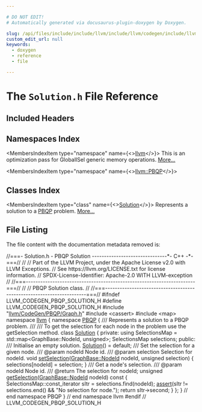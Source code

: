 ```yaml
---

# DO NOT EDIT!
# Automatically generated via docusaurus-plugin-doxygen by Doxygen.

slug: /api/files/include/include/llvm/include/llvm/codegen/include/llvm/codegen/pbqp/solution-h
custom_edit_url: null
keywords:
  - doxygen
  - reference
  - file

---
```





# The `Solution.h` File Reference

<DoxygenPage pluginConfig={pluginConfig}>



## Included Headers

<IncludesList>
<IncludesListItem
  filePath="llvm/CodeGen/PBQP/Graph.h"
  permalink="/docs/api/files/include/include/llvm/include/llvm/codegen/include/llvm/codegen/pbqp/graph-h"
  isLocal="true" />
<IncludesListItem
  filePath="cassert"
  permalink=""
  isLocal="false" />
<IncludesListItem
  filePath="map"
  permalink=""
  isLocal="false" />
</IncludesList>

## Namespaces Index

<MembersIndex>

<MembersIndexItem
  type="namespace"
  name={<><a href="/docs/api/namespaces/llvm">llvm</a></>}>
This is an optimization pass for GlobalISel generic memory operations. <a href="/docs/api/namespaces/llvm/#details">More...</a>
</MembersIndexItem>

<MembersIndexItem
  type="namespace"
  name={<><a href="/docs/api/namespaces/llvm/pbqp">llvm::PBQP</a></>}>
</MembersIndexItem>

</MembersIndex>

## Classes Index

<MembersIndex>

<MembersIndexItem
  type="class"
  name={<><a href="/docs/api/classes/llvm/pbqp/solution">Solution</a></>}>
Represents a solution to a <a href="/docs/api/namespaces/llvm/pbqp">PBQP</a> problem. <a href="/docs/api/classes/llvm/pbqp/solution/#details">More...</a>
</MembersIndexItem>

</MembersIndex>


## File Listing

The file content with the documentation metadata removed is:

<ProgramListing>

<Link id="l00001" /><CodeLine lineNumber="1"><span class="doxyHighlightComment">//===- Solution.h - PBQP Solution -------------------------------&#42;- C++ -&#42;-===//</span></CodeLine>
<Link id="l00002" /><CodeLine lineNumber="2"><span class="doxyHighlightComment">//</span></CodeLine>
<Link id="l00003" /><CodeLine lineNumber="3"><span class="doxyHighlightComment">// Part of the LLVM Project, under the Apache License v2.0 with LLVM Exceptions.</span></CodeLine>
<Link id="l00004" /><CodeLine lineNumber="4"><span class="doxyHighlightComment">// See https://llvm.org/LICENSE.txt for license information.</span></CodeLine>
<Link id="l00005" /><CodeLine lineNumber="5"><span class="doxyHighlightComment">// SPDX-License-Identifier: Apache-2.0 WITH LLVM-exception</span></CodeLine>
<Link id="l00006" /><CodeLine lineNumber="6"><span class="doxyHighlightComment">//</span></CodeLine>
<Link id="l00007" /><CodeLine lineNumber="7"><span class="doxyHighlightComment">//===----------------------------------------------------------------------===//</span></CodeLine>
<Link id="l00008" /><CodeLine lineNumber="8"><span class="doxyHighlightComment">//</span></CodeLine>
<Link id="l00009" /><CodeLine lineNumber="9"><span class="doxyHighlightComment">// PBQP Solution class.</span></CodeLine>
<Link id="l00010" /><CodeLine lineNumber="10"><span class="doxyHighlightComment">//</span></CodeLine>
<Link id="l00011" /><CodeLine lineNumber="11"><span class="doxyHighlightComment">//===----------------------------------------------------------------------===//</span></CodeLine>
<Link id="l00012" /><CodeLine lineNumber="12"></CodeLine>
<Link id="l00013" /><CodeLine lineNumber="13"><span class="doxyHighlightPreprocessor">#ifndef LLVM&#95;CODEGEN&#95;PBQP&#95;SOLUTION&#95;H</span></CodeLine>
<Link id="l00014" /><CodeLine lineNumber="14"><span class="doxyHighlightPreprocessor">#define LLVM&#95;CODEGEN&#95;PBQP&#95;SOLUTION&#95;H</span></CodeLine>
<Link id="l00015" /><CodeLine lineNumber="15"></CodeLine>
<Link id="l00016" /><CodeLine lineNumber="16"><span class="doxyHighlightPreprocessor">#include &quot;<a href="/docs/api/files/include/include/llvm/include/llvm/codegen/include/llvm/codegen/pbqp/graph-h">llvm/CodeGen/PBQP/Graph.h</a>&quot;</span></CodeLine>
<Link id="l00017" /><CodeLine lineNumber="17"><span class="doxyHighlightPreprocessor">#include &lt;cassert&gt;</span></CodeLine>
<Link id="l00018" /><CodeLine lineNumber="18"><span class="doxyHighlightPreprocessor">#include &lt;map&gt;</span></CodeLine>
<Link id="l00019" /><CodeLine lineNumber="19"></CodeLine>
<Link id="l00020" /><CodeLine lineNumber="20"><span class="doxyHighlightKeyword">namespace </span><span class="doxyHighlight"><a href="/docs/api/namespaces/llvm">llvm</a> &#123;</span></CodeLine>
<Link id="l00021" /><CodeLine lineNumber="21"><span class="doxyHighlightKeyword">namespace </span><span class="doxyHighlight"><a href="/docs/api/namespaces/llvm/pbqp">PBQP</a> &#123;</span></CodeLine>
<Link id="l00022" /><CodeLine lineNumber="22"></CodeLine>
<Link id="l00023" /><CodeLine lineNumber="23"><span class="doxyHighlightComment">  /// Represents a solution to a PBQP problem.</span></CodeLine>
<Link id="l00024" /><CodeLine lineNumber="24"><span class="doxyHighlightComment">  ///</span></CodeLine>
<Link id="l00025" /><CodeLine lineNumber="25"><span class="doxyHighlightComment">  /// To get the selection for each node in the problem use the getSelection method.</span></CodeLine>
<Link id="l00026" /><CodeLine lineNumber="26" lineLink="/docs/api/classes/llvm/pbqp/solution"><span class="doxyHighlight">  </span><span class="doxyHighlightKeyword">class </span><span class="doxyHighlight"><a href="/docs/api/classes/llvm/pbqp/solution/#a1f714320d1276402070491facd87ab4c">Solution</a> &#123;</span></CodeLine>
<Link id="l00027" /><CodeLine lineNumber="27"><span class="doxyHighlight">  </span><span class="doxyHighlightKeyword">private</span><span class="doxyHighlight">:</span></CodeLine>
<Link id="l00028" /><CodeLine lineNumber="28"><span class="doxyHighlight">    </span><span class="doxyHighlightKeyword">using </span><span class="doxyHighlight">SelectionsMap = std::map&lt;GraphBase::NodeId, unsigned&gt;;</span></CodeLine>
<Link id="l00029" /><CodeLine lineNumber="29"><span class="doxyHighlight">    SelectionsMap selections;</span></CodeLine>
<Link id="l00030" /><CodeLine lineNumber="30"></CodeLine>
<Link id="l00031" /><CodeLine lineNumber="31"><span class="doxyHighlight">  </span><span class="doxyHighlightKeyword">public</span><span class="doxyHighlight">:</span></CodeLine>
<Link id="l00032" /><CodeLine lineNumber="32"><span class="doxyHighlightComment">    /// Initialise an empty solution.</span></CodeLine>
<Link id="l00033" /><CodeLine lineNumber="33" lineLink="/docs/api/classes/llvm/pbqp/solution/#a1f714320d1276402070491facd87ab4c"><span class="doxyHighlight">    <a href="/docs/api/classes/llvm/pbqp/solution/#a1f714320d1276402070491facd87ab4c">Solution</a>() = </span><span class="doxyHighlightKeywordFlow">default</span><span class="doxyHighlight">;</span></CodeLine>
<Link id="l00034" /><CodeLine lineNumber="34"></CodeLine>
<Link id="l00035" /><CodeLine lineNumber="35"><span class="doxyHighlightComment">    /// Set the selection for a given node.</span></CodeLine>
<Link id="l00036" /><CodeLine lineNumber="36"><span class="doxyHighlightComment">    /// @param nodeId Node id.</span></CodeLine>
<Link id="l00037" /><CodeLine lineNumber="37"><span class="doxyHighlightComment">    /// @param selection Selection for nodeId.</span></CodeLine>
<Link id="l00038" /><CodeLine lineNumber="38" lineLink="/docs/api/classes/llvm/pbqp/solution/#a04eeb0623c323db5dad4136907aa2270"><span class="doxyHighlight">    </span><span class="doxyHighlightKeywordType">void</span><span class="doxyHighlight"> <a href="/docs/api/classes/llvm/pbqp/solution/#a04eeb0623c323db5dad4136907aa2270">setSelection</a>(<a href="/docs/api/classes/llvm/pbqp/graphbase/#a7187d2e408994bd7307a4c8f32f745a8">GraphBase::NodeId</a> nodeId, </span><span class="doxyHighlightKeywordType">unsigned</span><span class="doxyHighlight"> selection) &#123;</span></CodeLine>
<Link id="l00039" /><CodeLine lineNumber="39"><span class="doxyHighlight">      selections&#91;nodeId&#93; = selection;</span></CodeLine>
<Link id="l00040" /><CodeLine lineNumber="40"><span class="doxyHighlight">    &#125;</span></CodeLine>
<Link id="l00041" /><CodeLine lineNumber="41"></CodeLine>
<Link id="l00042" /><CodeLine lineNumber="42"><span class="doxyHighlightComment">    /// Get a node&#39;s selection.</span></CodeLine>
<Link id="l00043" /><CodeLine lineNumber="43"><span class="doxyHighlightComment">    /// @param nodeId Node id.</span></CodeLine>
<Link id="l00044" /><CodeLine lineNumber="44"><span class="doxyHighlightComment">    /// @return The selection for nodeId;</span></CodeLine>
<Link id="l00045" /><CodeLine lineNumber="45" lineLink="/docs/api/classes/llvm/pbqp/solution/#aaacd99c3ea68744ba4ba34b74b76a275"><span class="doxyHighlight">    </span><span class="doxyHighlightKeywordType">unsigned</span><span class="doxyHighlight"> <a href="/docs/api/classes/llvm/pbqp/solution/#aaacd99c3ea68744ba4ba34b74b76a275">getSelection</a>(<a href="/docs/api/classes/llvm/pbqp/graphbase/#a7187d2e408994bd7307a4c8f32f745a8">GraphBase::NodeId</a> nodeId)</span><span class="doxyHighlightKeyword"> const </span><span class="doxyHighlight">&#123;</span></CodeLine>
<Link id="l00046" /><CodeLine lineNumber="46"><span class="doxyHighlight">      SelectionsMap::const&#95;iterator sItr = selections.find(nodeId);</span></CodeLine>
<Link id="l00047" /><CodeLine lineNumber="47"><span class="doxyHighlight">      <a href="/docs/api/files/lib/lib/target/lib/target/amdgpu/silowercontrolflow-cpp/#a4868c5d81c5ccc98c47aeab6244346a0">assert</a>(sItr != selections.end() &amp;&amp; </span><span class="doxyHighlightStringLiteral">&quot;No selection for node.&quot;</span><span class="doxyHighlight">);</span></CodeLine>
<Link id="l00048" /><CodeLine lineNumber="48"><span class="doxyHighlight">      </span><span class="doxyHighlightKeywordFlow">return</span><span class="doxyHighlight"> sItr-&gt;second;</span></CodeLine>
<Link id="l00049" /><CodeLine lineNumber="49"><span class="doxyHighlight">    &#125;</span></CodeLine>
<Link id="l00050" /><CodeLine lineNumber="50"><span class="doxyHighlight">  &#125;;</span></CodeLine>
<Link id="l00051" /><CodeLine lineNumber="51"></CodeLine>
<Link id="l00052" /><CodeLine lineNumber="52"><span class="doxyHighlight">&#125; </span><span class="doxyHighlightComment">// end namespace PBQP</span></CodeLine>
<Link id="l00053" /><CodeLine lineNumber="53"><span class="doxyHighlight">&#125; </span><span class="doxyHighlightComment">// end namespace llvm</span></CodeLine>
<Link id="l00054" /><CodeLine lineNumber="54"></CodeLine>
<Link id="l00055" /><CodeLine lineNumber="55"><span class="doxyHighlightPreprocessor">#endif </span><span class="doxyHighlightComment">// LLVM&#95;CODEGEN&#95;PBQP&#95;SOLUTION&#95;H</span></CodeLine>

</ProgramListing>


</DoxygenPage>
